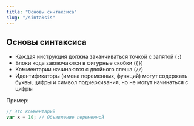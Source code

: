 ```yaml
---
title: "Основы синтаксиса"
slug: "/sintaksis"
---
```


## Основы синтаксиса

- Каждая инструкция должна заканчиваться точкой с запятой (`;`)
- Блоки кода заключаются в фигурные скобки (`{}`)
- Комментарии начинаются с двойного слеша (`//`)
- Идентификаторы (имена переменных, функций) могут содержать буквы, цифры и символ подчеркивания, но не могут начинаться с цифры

Пример:
```js
// Это комментарий
var x = 10; // Объявление переменной
```